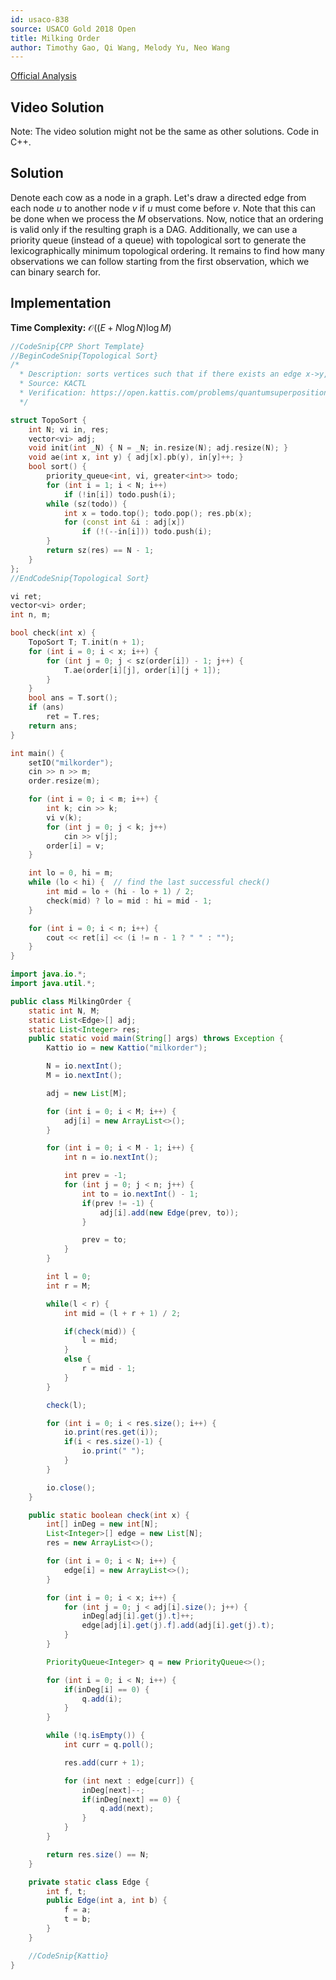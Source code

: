 ---
id: usaco-838
source: USACO Gold 2018 Open
title: Milking Order
author: Timothy Gao, Qi Wang, Melody Yu, Neo Wang
---

[Official Analysis](http://www.usaco.org/current/data/sol_milkorder_gold_open18.html)

## Video Solution

Note: The video solution might not be the same as other solutions. Code in C++.

<Youtube id="OaL9vEkShyk" />

## Solution

Denote each cow as a node in a graph. Let's draw a directed edge from each node $u$ to another node $v$ if $u$ must come before $v$. Note that this can be done when we process the $M$ observations. Now, notice that an ordering is valid only if the resulting graph is a DAG. Additionally, we can use a priority queue (instead of a queue) with topological sort to generate the lexicographically minimum topological ordering. It remains to find how many observations we can follow starting from the first observation, which we can binary search for.

## Implementation

**Time Complexity:** $\mathcal{O}((E + N \log N) \log M)$

<LanguageSection>

<CPPSection>

```cpp
//CodeSnip{CPP Short Template}
//BeginCodeSnip{Topological Sort}
/*
  * Description: sorts vertices such that if there exists an edge x->y, then x goes before y
  * Source: KACTL
  * Verification: https://open.kattis.com/problems/quantumsuperposition
  */

struct TopoSort {
	int N; vi in, res;
	vector<vi> adj;
	void init(int _N) { N = _N; in.resize(N); adj.resize(N); }
	void ae(int x, int y) { adj[x].pb(y), in[y]++; }
	bool sort() {
		priority_queue<int, vi, greater<int>> todo;
		for (int i = 1; i < N; i++)
			if (!in[i]) todo.push(i);
		while (sz(todo)) {
			int x = todo.top(); todo.pop(); res.pb(x);
			for (const int &i : adj[x])
				if (!(--in[i])) todo.push(i);
		}
		return sz(res) == N - 1;
	}
};
//EndCodeSnip{Topological Sort}

vi ret;
vector<vi> order;
int n, m;

bool check(int x) {
	TopoSort T; T.init(n + 1);
	for (int i = 0; i < x; i++) {
		for (int j = 0; j < sz(order[i]) - 1; j++) {
			T.ae(order[i][j], order[i][j + 1]);
		}
	}
	bool ans = T.sort();
	if (ans)
		ret = T.res;
	return ans;
}

int main() {
	setIO("milkorder");
	cin >> n >> m;
	order.resize(m);

	for (int i = 0; i < m; i++) {
		int k; cin >> k;
		vi v(k);
		for (int j = 0; j < k; j++)
			cin >> v[j];
		order[i] = v;
	}

	int lo = 0, hi = m;
	while (lo < hi) {  // find the last successful check()
		int mid = lo + (hi - lo + 1) / 2;
		check(mid) ? lo = mid : hi = mid - 1;
	}

	for (int i = 0; i < n; i++) {
		cout << ret[i] << (i != n - 1 ? " " : "");
	}
}
```

</CPPSection>

<JavaSection>

```java
import java.io.*;
import java.util.*;

public class MilkingOrder {
	static int N, M;
	static List<Edge>[] adj;
	static List<Integer> res;
	public static void main(String[] args) throws Exception {
		Kattio io = new Kattio("milkorder");

		N = io.nextInt();
		M = io.nextInt();

		adj = new List[M];

		for (int i = 0; i < M; i++) {
			adj[i] = new ArrayList<>();
		}

		for (int i = 0; i < M - 1; i++) {
			int n = io.nextInt();

			int prev = -1;
			for (int j = 0; j < n; j++) {
				int to = io.nextInt() - 1;
				if(prev != -1) {
					adj[i].add(new Edge(prev, to));
				}

				prev = to;
			}
		}

		int l = 0;
		int r = M;

		while(l < r) {
			int mid = (l + r + 1) / 2;

			if(check(mid)) {
				l = mid;
			}
			else {
				r = mid - 1;
			}
		}

		check(l);

		for (int i = 0; i < res.size(); i++) {
			io.print(res.get(i));
			if(i < res.size()-1) {
				io.print(" ");
			}
		}

		io.close();
	}

	public static boolean check(int x) {
		int[] inDeg = new int[N];
		List<Integer>[] edge = new List[N];
		res = new ArrayList<>();

		for (int i = 0; i < N; i++) {
			edge[i] = new ArrayList<>();
		}

		for (int i = 0; i < x; i++) {
			for (int j = 0; j < adj[i].size(); j++) {
				inDeg[adj[i].get(j).t]++;
				edge[adj[i].get(j).f].add(adj[i].get(j).t);
			}
		}

		PriorityQueue<Integer> q = new PriorityQueue<>();

		for (int i = 0; i < N; i++) {
			if(inDeg[i] == 0) {
				q.add(i);
			}
		}

		while (!q.isEmpty()) {
			int curr = q.poll();

			res.add(curr + 1);

			for (int next : edge[curr]) {
				inDeg[next]--;
				if(inDeg[next] == 0) {
					q.add(next);
				}
			}
		}

		return res.size() == N;
	}

	private static class Edge {
		int f, t;
		public Edge(int a, int b) {
			f = a;
			t = b;
		}
	}

	//CodeSnip{Kattio}
}

```

</JavaSection>

</LanguageSection>
